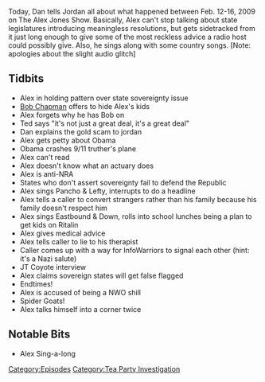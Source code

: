 {{DEFAULTSORT:
    #_EPISODE_0183:February 12-16, 2009
}}{{Episode
    | title             = February 12-16, 2009
    | caption           = Listen to this episode on [https://knowledgefight.libsyn.com/knowledge-fight-february-12-16-2009 Libsyn] [https://open.spotify.com/episode/7hudlL94sfN9DH2w3B7mmQ Spotify], Read the [[Transcript/183: February 12-16, 2009|Unofficial Transcript]]
    | episodeNumber     = 183
    | length            = 01:38:08
    | airDate           = July 23, 2018
    | coverageStartDate = February 12, 2009
    | coverageEndDate   = February 16, 2009
    | episodeType       = [[:Category:Tea Party Investigation|Tea Party Investigation]]
    | appearance        = [[Mark Dice]], [[Bob Chapman]], [[Ted Anderson]], [[JT Coyote]]
    | previousEpisode   = [[InfoWars Roulette 2|InfoWars Roulette #2]]
    | nextEpisode       = [[184: Godly Particles and Illiteracy]]
}}

{{Stub}}

Today, Dan tells Jordan all about what happened between Feb. 12-16, 2009 on The Alex Jones Show. Basically, Alex can't stop talking about state legislatures introducing meaningless resolutions, but gets sidetracked from it just long enough to give some of the most reckless advice a radio host could possibly give. Also, he sings along with some country songs. [Note: apologies about the slight audio glitch]

==Tidbits==

*Alex in holding pattern over state sovereignty issue
*[[Bob Chapman]] offers to hide Alex's kids
*Alex forgets why he has Bob on
*Ted says "it's not just a great deal, it's a great deal"
*Dan explains the gold scam to jordan
*Alex gets petty about Obama
*Obama crashes 9/11 truther's plane
*Alex can't read
*Alex doesn't know what an actuary does
*Alex is anti-NRA
*States who don't assert sovereignty fail to defend the Republic
*Alex sings Pancho & Lefty, interrupts to do a headline
*Alex tells a caller to convert strangers rather than his family because his family doesn't respect him
*Alex sings Eastbound & Down, rolls into school lunches being a plan to get kids on Ritalin
*Alex gives medical advice
*Alex tells caller to lie to his therapist
*Caller comes up with a way for InfoWarriors to signal each other (hint: it's a Nazi salute)
*JT Coyote interview
*Alex claims sovereign states will get false flagged
*Endtimes!
*Alex is accused of being a NWO shill
*Spider Goats!
*Alex talks himself into a corner twice

==Notable Bits==

*Alex Sing-a-long

[[Category:Episodes]]
[[Category:Tea Party Investigation]]
